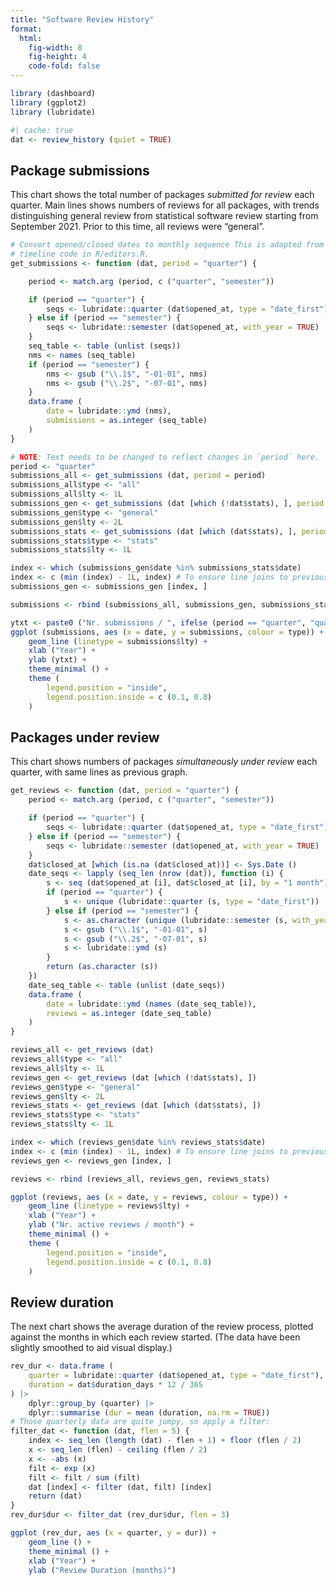 ```yaml
---
title: "Software Review History"
format: 
  html:
    fig-width: 8
    fig-height: 4
    code-fold: false
---
```


```r
library (dashboard)
library (ggplot2)
library (lubridate)
```


```r
#| cache: true
dat <- review_history (quiet = TRUE)
```

## Package submissions

This chart shows the total number of packages *submitted for review* each
quarter. Main lines shows numbers of reviews for all packages, with trends
distinguishing general review from statistical software review starting from
September 2021. Prior to this time, all reviews were "general".

```r
# Convert opened/closed dates to monthly sequence This is adapted from the editors
# timeline code in R/editors.R.
get_submissions <- function (dat, period = "quarter") {

    period <- match.arg (period, c ("quarter", "semester"))

    if (period == "quarter") {
        seqs <- lubridate::quarter (dat$opened_at, type = "date_first")
    } else if (period == "semester") {
        seqs <- lubridate::semester (dat$opened_at, with_year = TRUE)
    }
    seq_table <- table (unlist (seqs))
    nms <- names (seq_table)
    if (period == "semester") {
        nms <- gsub ("\\.1$", "-01-01", nms)
        nms <- gsub ("\\.2$", "-07-01", nms)
    }
    data.frame (
        date = lubridate::ymd (nms),
        submissions = as.integer (seq_table)
    )
}

# NOTE: Text needs to be changed to reflect changes in `period` here.
period <- "quarter"
submissions_all <- get_submissions (dat, period = period)
submissions_all$type <- "all"
submissions_all$lty <- 1L
submissions_gen <- get_submissions (dat [which (!dat$stats), ], period = period)
submissions_gen$type <- "general"
submissions_gen$lty <- 2L
submissions_stats <- get_submissions (dat [which (dat$stats), ], period = period)
submissions_stats$type <- "stats"
submissions_stats$lty <- 1L

index <- which (submissions_gen$date %in% submissions_stats$date)
index <- c (min (index) - 1L, index) # To ensure line joins to previous
submissions_gen <- submissions_gen [index, ]

submissions <- rbind (submissions_all, submissions_gen, submissions_stats)
```
```r
ytxt <- paste0 ("Nr. submissions / ", ifelse (period == "quarter", "quarter", "half-year"))
ggplot (submissions, aes (x = date, y = submissions, colour = type)) +
    geom_line (linetype = submissions$lty) +
    xlab ("Year") +
    ylab (ytxt) +
    theme_minimal () +
    theme (
        legend.position = "inside",
        legend.position.inside = c (0.1, 0.8)
    )
```

## Packages under review

This chart shows numbers of packages *simultaneously under review* each quarter,
with same lines as previous graph.


```r
get_reviews <- function (dat, period = "quarter") {
    period <- match.arg (period, c ("quarter", "semester"))

    if (period == "quarter") {
        seqs <- lubridate::quarter (dat$opened_at, type = "date_first")
    } else if (period == "semester") {
        seqs <- lubridate::semester (dat$opened_at, with_year = TRUE)
    }
    dat$closed_at [which (is.na (dat$closed_at))] <- Sys.Date ()
    date_seqs <- lapply (seq_len (nrow (dat)), function (i) {
        s <- seq (dat$opened_at [i], dat$closed_at [i], by = "1 month")
        if (period == "quarter") {
            s <- unique (lubridate::quarter (s, type = "date_first"))
        } else if (period == "semester") {
            s <- as.character (unique (lubridate::semester (s, with_year = TRUE)))
            s <- gsub ("\\.1$", "-01-01", s)
            s <- gsub ("\\.2$", "-07-01", s)
            s <- lubridate::ymd (s)
        }
        return (as.character (s))
    })
    date_seq_table <- table (unlist (date_seqs))
    data.frame (
        date = lubridate::ymd (names (date_seq_table)),
        reviews = as.integer (date_seq_table)
    )
}

reviews_all <- get_reviews (dat)
reviews_all$type <- "all"
reviews_all$lty <- 1L
reviews_gen <- get_reviews (dat [which (!dat$stats), ])
reviews_gen$type <- "general"
reviews_gen$lty <- 2L
reviews_stats <- get_reviews (dat [which (dat$stats), ])
reviews_stats$type <- "stats"
reviews_stats$lty <- 1L

index <- which (reviews_gen$date %in% reviews_stats$date)
index <- c (min (index) - 1L, index) # To ensure line joins to previous
reviews_gen <- reviews_gen [index, ]

reviews <- rbind (reviews_all, reviews_gen, reviews_stats)
```

```r
ggplot (reviews, aes (x = date, y = reviews, colour = type)) +
    geom_line (linetype = reviews$lty) +
    xlab ("Year") +
    ylab ("Nr. active reviews / month") +
    theme_minimal () +
    theme (
        legend.position = "inside",
        legend.position.inside = c (0.1, 0.8)
    )
```

## Review duration

The next chart shows the average duration of the review process, plotted
against the months in which each review started. (The data have been slightly
smoothed to aid visual display.)

```r
rev_dur <- data.frame (
    quarter = lubridate::quarter (dat$opened_at, type = "date_first"),
    duration = dat$duration_days * 12 / 365
) |>
    dplyr::group_by (quarter) |>
    dplyr::summarise (dur = mean (duration, na.rm = TRUE))
# Those quarterly data are quite jumpy, so apply a filter:
filter_dat <- function (dat, flen = 5) {
    index <- seq_len (length (dat) - flen + 1) + floor (flen / 2)
    x <- seq_len (flen) - ceiling (flen / 2)
    x <- -abs (x)
    filt <- exp (x)
    filt <- filt / sum (filt)
    dat [index] <- filter (dat, filt) [index]
    return (dat)
}
rev_dur$dur <- filter_dat (rev_dur$dur, flen = 3)
```

```r
ggplot (rev_dur, aes (x = quarter, y = dur)) +
    geom_line () +
    theme_minimal () +
    xlab ("Year") +
    ylab ("Review Duration (months)")
```
